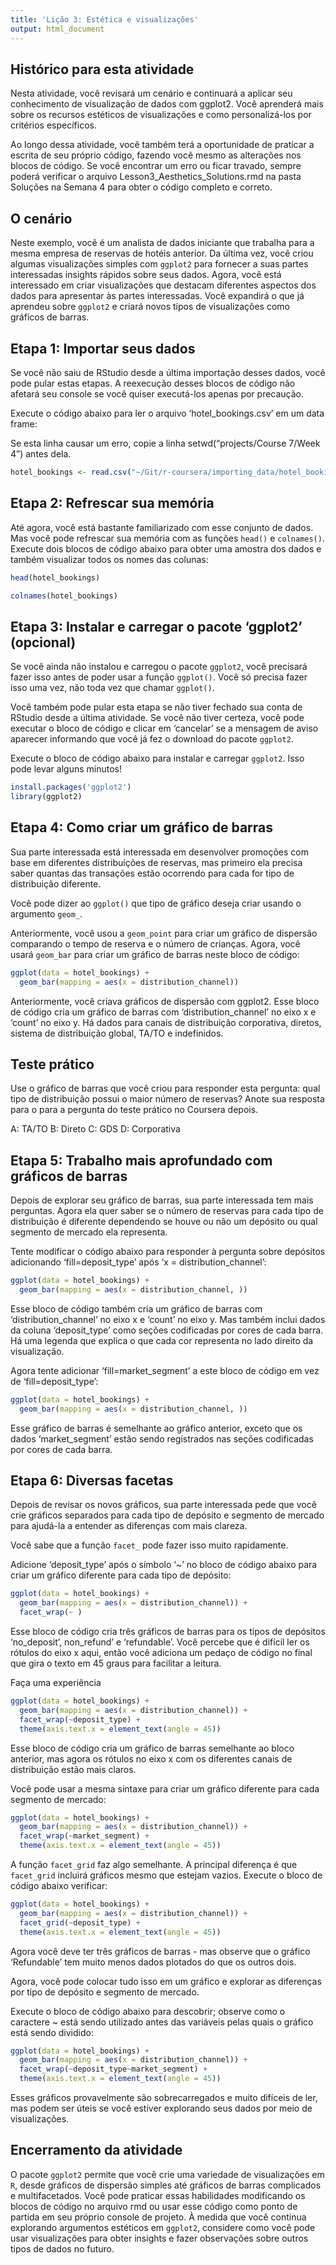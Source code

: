 ```yaml
---
title: 'Lição 3: Estética e visualizações'
output: html_document
---
```


## Histórico para esta atividade
Nesta atividade, você revisará um cenário e continuará a aplicar seu conhecimento de visualização de dados com ggplot2. Você aprenderá mais sobre os recursos estéticos de visualizações e como personalizá-los por critérios específicos. 

Ao longo dessa atividade, você também terá a oportunidade de praticar a escrita de seu próprio código, fazendo você mesmo as alterações nos blocos de código. Se você encontrar um erro ou ficar travado, sempre poderá verificar o arquivo Lesson3_Aesthetics_Solutions.rmd na pasta Soluções na Semana 4 para obter o código completo e correto. 

## O cenário
Neste exemplo, você é um analista de dados iniciante que trabalha para a mesma empresa de reservas de hotéis anterior. Da última vez, você criou algumas visualizações simples com `ggplot2` para fornecer a suas partes interessadas insights rápidos sobre seus dados. Agora, você está interessado em criar visualizações que destacam diferentes aspectos dos dados para apresentar às partes interessadas. Você expandirá o que já aprendeu sobre `ggplot2` e criará novos tipos de visualizações como gráficos de barras.  

## Etapa 1: Importar seus dados
Se você não saiu de RStudio desde a última importação desses dados, você pode pular estas etapas. A reexecução desses blocos de código não afetará seu console se você quiser executá-los apenas por precaução.  

Execute o código abaixo para ler o arquivo 'hotel_bookings.csv' em um data frame: 

Se esta linha causar um erro, copie a linha setwd("projects/Course 7/Week 4") antes dela. 

```r
hotel_bookings <- read.csv("~/Git/r-coursera/importing_data/hotel_bookings.csv")
```

## Etapa 2: Refrescar sua memória

Até agora, você está bastante familiarizado com esse conjunto de dados. Mas você pode refrescar sua memória com as funções `head()` e `colnames()`. Execute dois blocos de código abaixo para obter uma amostra dos dados e também visualizar todos os nomes das colunas:

```r
head(hotel_bookings)
```

```r
colnames(hotel_bookings)
```

## Etapa 3: Instalar e carregar o pacote 'ggplot2' (opcional)

Se você ainda não instalou e carregou o pacote `ggplot2`, você precisará fazer isso antes de poder usar a função `ggplot()`. Você só precisa fazer isso uma vez, não toda vez que chamar `ggplot()`.

Você também pode pular esta etapa se não tiver fechado sua conta de RStudio desde a última atividade. Se você não tiver certeza, você pode executar o bloco de código e clicar em 'cancelar' se a mensagem de aviso aparecer informando que você já fez o download do pacote `ggplot2`.

Execute o bloco de código abaixo para instalar e carregar `ggplot2`. Isso pode levar alguns minutos!

```r
install.packages('ggplot2')
library(ggplot2)
```

## Etapa 4: Como criar um gráfico de barras

Sua parte interessada está interessada em desenvolver promoções com base em diferentes distribuições de reservas, mas primeiro ela precisa saber quantas das transações estão ocorrendo para cada for tipo de distribuição diferente.

Você pode dizer ao `ggplot()` que tipo de gráfico deseja criar usando o argumento `geom_`. 

Anteriormente, você usou a `geom_point` para criar um gráfico de dispersão comparando o tempo de reserva e o número de crianças. Agora, você usará `geom_bar` para criar um gráfico de barras neste bloco de código: 

```r
ggplot(data = hotel_bookings) +
  geom_bar(mapping = aes(x = distribution_channel))
```
Anteriormente, você criava gráficos de dispersão com ggplot2. Esse bloco de código cria um gráfico de barras com 'distribution_channel' no eixo x e 'count' no eixo y. Há dados para canais de distribuição corporativa, diretos, sistema de distribuição global, TA/TO e indefinidos. 

## Teste prático
Use o gráfico de barras que você criou para responder esta pergunta: qual tipo de distribuição possui o maior número de reservas? Anote sua resposta para o para a pergunta do teste prático no Coursera depois.

A: TA/TO
B: Direto
C: GDS
D: Corporativa

## Etapa 5: Trabalho mais aprofundado com gráficos de barras

Depois de explorar seu gráfico de barras, sua parte interessada tem mais perguntas. Agora ela quer saber se o número de reservas para cada tipo de distribuição é diferente dependendo se houve ou não um depósito ou qual segmento de mercado ela representa. 

Tente modificar o código abaixo para responder à pergunta sobre depósitos adicionando 'fill=deposit_type' após 'x = distribution_channel':

```r
ggplot(data = hotel_bookings) +
  geom_bar(mapping = aes(x = distribution_channel, ))
```
Esse bloco de código também cria um gráfico de barras com 'distribution_channel' no eixo x e 'count' no eixo y. Mas também inclui dados da coluna 'deposit_type' como seções codificadas por cores de cada barra. Há uma legenda que explica o que cada cor representa no lado direito da visualização. 

Agora tente adicionar 'fill=market_segment' a este bloco de código em vez de 'fill=deposit_type':

```r
ggplot(data = hotel_bookings) +
  geom_bar(mapping = aes(x = distribution_channel, ))
```
Esse gráfico de barras é semelhante ao gráfico anterior, exceto que os dados 'market_segment' estão sendo registrados nas seções codificadas por cores de cada barra. 

## Etapa 6: Diversas facetas

Depois de revisar os novos gráficos, sua parte interessada pede que você crie gráficos separados para cada tipo de depósito e segmento de mercado para ajudá-la a entender as diferenças com mais clareza.

Você sabe que a função `facet_` pode fazer isso muito rapidamente.

Adicione 'deposit_type' após o símbolo '~' no bloco de código abaixo para criar um gráfico diferente para cada tipo de depósito:
```r
ggplot(data = hotel_bookings) +
  geom_bar(mapping = aes(x = distribution_channel)) +
  facet_wrap(~ )
```

Esse bloco de código cria três gráficos de barras para os tipos de depósitos 'no_deposit', non_refund' e 'refundable'. Você percebe que é difícil ler os rótulos do eixo x aqui, então você adiciona um pedaço de código no final que gira o texto em 45 graus para facilitar a leitura. 

Faça uma experiência
```r
ggplot(data = hotel_bookings) +
  geom_bar(mapping = aes(x = distribution_channel)) +
  facet_wrap(~deposit_type) +
  theme(axis.text.x = element_text(angle = 45))
```
Esse bloco de código cria um gráfico de barras semelhante ao bloco anterior, mas agora os rótulos no eixo x com os diferentes canais de distribuição estão mais claros.

Você pode usar a mesma sintaxe para criar um gráfico diferente para cada segmento de mercado:
```r
ggplot(data = hotel_bookings) +
  geom_bar(mapping = aes(x = distribution_channel)) +
  facet_wrap(~market_segment) +
  theme(axis.text.x = element_text(angle = 45))
```

A função `facet_grid` faz algo semelhante. A principal diferença é que `facet_grid` incluirá gráficos mesmo que estejam vazios. Execute o bloco de código abaixo verificar:

```r
ggplot(data = hotel_bookings) +
  geom_bar(mapping = aes(x = distribution_channel)) +
  facet_grid(~deposit_type) +
  theme(axis.text.x = element_text(angle = 45))
```
Agora você deve ter três gráficos de barras - mas observe que o gráfico 'Refundable' tem muito menos dados plotados do que os outros dois. 

Agora, você pode colocar tudo isso em um gráfico e explorar as diferenças por tipo de depósito e segmento de mercado.

Execute o bloco de código abaixo para descobrir; observe como o caractere ~ está sendo utilizado antes das variáveis pelas quais o gráfico está sendo dividido: 
```r
ggplot(data = hotel_bookings) +
  geom_bar(mapping = aes(x = distribution_channel)) +
  facet_wrap(~deposit_type~market_segment) +
  theme(axis.text.x = element_text(angle = 45))
```

Esses gráficos provavelmente são sobrecarregados e muito difíceis de ler, mas podem ser úteis se você estiver explorando seus dados por meio de visualizações.  

## Encerramento da atividade
O pacote `ggplot2` permite que você crie uma variedade de visualizações em `R`, desde gráficos de dispersão simples até gráficos de barras complicados e multifacetados. Você pode praticar essas habilidades modificando os blocos de código no arquivo rmd ou usar esse código como ponto de partida em seu próprio console de projeto. À medida que você continua explorando argumentos estéticos em `ggplot2`, considere como você pode usar visualizações para obter insights e fazer observações sobre outros tipos de dados no futuro. 
